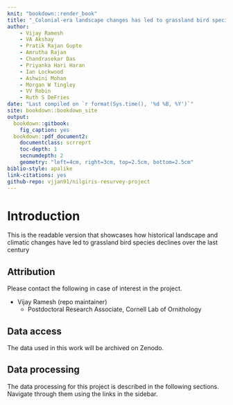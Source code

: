 ```yaml
--- 
knit: "bookdown::render_book"
title: "_Colonial-era landscape changes has led to grassland bird species declines over the last century_"
author:
    - Vijay Ramesh
    - VA Akshay
    - Pratik Rajan Gupte
    - Amrutha Rajan
    - Chandrasekar Das
    - Priyanka Hari Haran
    - Ian Lockwood
    - Ashwini Mohan
    - Morgan W Tingley
    - VV Robin
    - Ruth S DeFries
date: "Last compiled on `r format(Sys.time(), '%d %B, %Y')`"
site: bookdown::bookdown_site
output: 
  bookdown::gitbook:
    fig_caption: yes
  bookdown::pdf_document2:
    documentclass: scrreprt
    toc-depth: 1
    secnumdepth: 2
    geometry: "left=4cm, right=3cm, top=2.5cm, bottom=2.5cm"
biblio-style: apalike
link-citations: yes
github-repo: vjjan91/nilgiris-resurvey-project
---
```


# Introduction  

This is the readable version that showcases how historical landscape and climatic changes have led to grassland bird species declines over the last century

## Attribution  

Please contact the following in case of interest in the project.  

- Vijay Ramesh (repo maintainer)
    - Postdoctoral Research Associate, Cornell Lab of Ornithology  

## Data access  

The data used in this work will be archived on Zenodo.  

## Data processing  

The data processing for this project is described in the following sections. Navigate through them using the links in the sidebar.      
